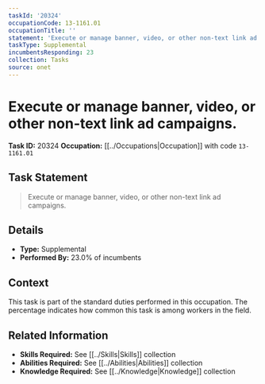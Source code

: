```yaml
---
taskId: '20324'
occupationCode: 13-1161.01
occupationTitle: ''
statement: 'Execute or manage banner, video, or other non-text link ad campaigns.'
taskType: Supplemental
incumbentsResponding: 23
collection: Tasks
source: onet
---
```

# Execute or manage banner, video, or other non-text link ad campaigns.

**Task ID:** 20324
**Occupation:** [[../Occupations|Occupation]] with code `13-1161.01`

## Task Statement

> Execute or manage banner, video, or other non-text link ad campaigns.

## Details

- **Type:** Supplemental
- **Performed By:** 23.0% of incumbents

## Context

This task is part of the standard duties performed in this occupation. The percentage indicates how common this task is among workers in the field.

## Related Information

- **Skills Required:** See [[../Skills|Skills]] collection
- **Abilities Required:** See [[../Abilities|Abilities]] collection
- **Knowledge Required:** See [[../Knowledge|Knowledge]] collection
